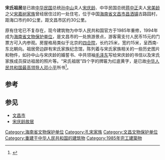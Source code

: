 {{Onesource|time=2020-06-03T02:48:53+00:00}}
{{文物保护单位
|级别 = 省级
|省区市 = 海南省
|名称 = 宋氏祖居
|图片 = [[File:Song's_old_home.JPG|220px]]<br /><small>宋氏祖居正门</small>
|编号 = 1-10
|分类 = 革命旧址及革命纪念建筑物
|时代 = [[清朝|清]]
|所在 = [[海南省|海南省]][[文昌市|文昌市]][[昌洒镇|昌洒镇]]
|登录 = 1994年11月2日
}}
'''宋氏祖居'''是已故[[中华民国|中华民国]]总统[[孙中山|孙中山]]夫人[[宋庆龄|宋庆龄]]、中华民国总统[[蒋中正|蒋中正]]夫人[[宋美龄|宋美龄]]之父[[宋嘉树|宋嘉树]][[宋嘉树家族|家族]]曾经居住过的一处住宅，位于中国[[海南省|海南省]][[文昌市|文昌市]][[昌洒镇|昌洒镇]]古路园村，距海口市约80公里，距文昌市区约30公里。

原有住宅已不复存在，现今建筑物为中华人民共和国官方于1985年重修，1994年成为[[海南省文物保护单位|海南省文物保护单位]]，是文昌市的一处旅游景点，游客需支付人民币15元的门票方可入内参观。房屋格局类似于北京的[[四合院|四合院]]，长约25米，宽约15米，呈西南-东北朝向。祖居旁边辟有宋氏家族纪念馆，陈列着与宋氏家族相关的一些历史图片和物件，如孙中山与宋庆龄的婚誓书、中共领袖[[毛泽东|毛泽东]]写给宋庆龄的书信以及宋氏家族成员探访祖居的照片等。“宋氏祖居”四个字的牌匾为红底黄字，是已故[[中华人民共和国最高领导人|中华人民共和国最高领导人]][[邓小平|邓小平]]所书<ref>{{cite web|url=http://destguides.ctrip.com/attractions-review-d59-s3188-ddp1-attraction.html|title=《海南东线：宋庆龄祖居》|accessdate=2010-10-09|publisher=携程网|language=zh-hans}}{{dead link|date=2017年12月 |bot=InternetArchiveBot |fix-attempted=yes }}</ref>。

== 参考 ==
{{Reflist}}

== 参见 ==
{{Portal box|中国建筑|海南}}
* [[文昌市|文昌市]]
* [[宋庆龄故居|宋庆龄故居]]

{{海南省各县级行政区境内的海南省文物保护单位}}
[[Category:海南省文物保护单位|Category:海南省文物保护单位]]
[[Category:孔宋家族|Category:孔宋家族]]
[[Category:文昌文物保护单位|Category:文昌文物保护单位]]
[[Category:重建于中华人民共和国的建筑物|Category:重建于中华人民共和国的建筑物]]
[[Category:1985年完工建築物|Category:1985年完工建築物]]

{{Chinese building-stub}}